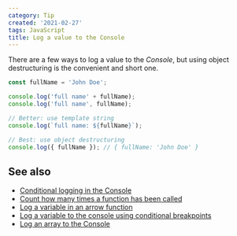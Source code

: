 ```yaml
---
category: Tip
created: '2021-02-27'
tags: JavaScript
title: Log a value to the Console
---
```


There are a few ways to log a value to the _Console_, but using object destructuring is the convenient and short one.

```js
const fullName = 'John Doe';

console.log('full name' + fullName);
console.log('full name', fullName);

// Better: use template string
console.log(`full name: ${fullName}`);

// Best: use object destructuring
console.log({ fullName }); // { fullName: 'John Doe' }
```

## See also

-   [Conditional logging in the Console](https://phuoc.ng/collection/tips/conditional-logging-in-the-console)
-   [Count how many times a function has been called](https://phuoc.ng/collection/tips/count-how-many-times-a-function-has-been-called)
-   [Log a variable in an arrow function](https://phuoc.ng/collection/tips/log-a-variable-in-an-arrow-function)
-   [Log a variable to the console using conditional breakpoints](https://phuoc.ng/collection/tips/log-a-variable-to-the-console-using-conditional-breakpoints)
-   [Log an array to the Console](https://phuoc.ng/collection/tips/log-an-array-to-the-console)
